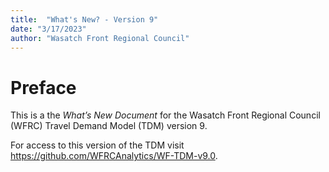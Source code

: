 ```yaml
---
title:  "What's New? - Version 9"
date: "3/17/2023"
author: "Wasatch Front Regional Council"
---
```


# Preface {.unnumbered}

This is a the *What's New Document* for the Wasatch Front Regional Council (WFRC) Travel Demand Model (TDM) version 9.

For access to this version of the TDM visit <https://github.com/WFRCAnalytics/WF-TDM-v9.0>.